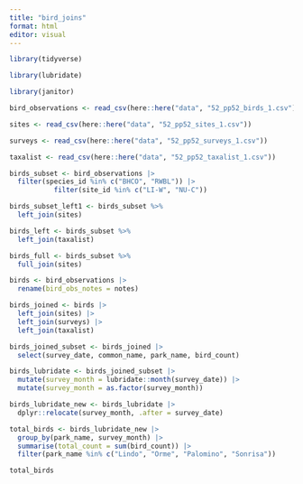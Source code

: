 ```yaml
---
title: "bird_joins"
format: html
editor: visual
---
```


```r
library(tidyverse)
```

```r
library(lubridate)
```

```r
library(janitor)

```

```r
bird_observations <- read_csv(here::here("data", "52_pp52_birds_1.csv"))
```

```r
sites <- read_csv(here::here("data", "52_pp52_sites_1.csv"))
```

```r
surveys <- read_csv(here::here("data", "52_pp52_surveys_1.csv"))
```

```r
taxalist <- read_csv(here::here("data", "52_pp52_taxalist_1.csv"))
```

```r
birds_subset <- bird_observations |>
  filter(species_id %in% c("BHCO", "RWBL")) |>
           filter(site_id %in% c("LI-W", "NU-C"))
```

```r
birds_subset_left1 <- birds_subset %>% 
  left_join(sites)
```

```r
birds_left <- birds_subset %>% 
  left_join(taxalist)
```

```r
birds_full <- birds_subset %>%
  full_join(sites)
```

```r
birds <- bird_observations |>
  rename(bird_obs_notes = notes)
```

```r
birds_joined <- birds |>
  left_join(sites) |>
  left_join(surveys) |>
  left_join(taxalist)
```

```r
birds_joined_subset <- birds_joined |>
  select(survey_date, common_name, park_name, bird_count)
```

```r
birds_lubridate <- birds_joined_subset |>
  mutate(survey_month = lubridate::month(survey_date)) |>
  mutate(survey_month = as.factor(survey_month))

```

```r
birds_lubridate_new <- birds_lubridate |>
  dplyr::relocate(survey_month, .after = survey_date)
```

```r
total_birds <- birds_lubridate_new |>
  group_by(park_name, survey_month) |>
  summarise(total_count = sum(bird_count)) |>
  filter(park_name %in% c("Lindo", "Orme", "Palomino", "Sonrisa"))

total_birds
```
